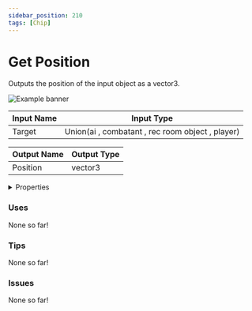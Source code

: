 ```yaml
---
sidebar_position: 210
tags: [Chip]
---
```


# Get Position

Outputs the position of the input object as a vector3.



![Example banner](./assets/5f6a8ee8-8a87-4da2-851f-fda89cc62344.svg)

| Input Name | Input Type |
|-----------|-----------|
| Target | Union(ai , combatant , rec room object , player) |

| Output Name | Output Type |
|-----------|-----------|
| Position | vector3 |


<details>
  <summary>Properties</summary>
  <div>
    <div>
    <table>
      <thead>
        <tr>
          <th>Is beta required?</th>
          <th>❌</th>
        </tr>
        <tr>
          <th>Is this chip a trolling risk?</th>
          <th>❌</th>
        </tr>
        <tr>
          <th>Chip UUID</th>
          <th>5f6a8ee8-8a87-4da2-851f-fda89cc62344</th>
        </tr>
      </thead>
    </table>
    </div>
  </div>
</details>

### Uses

None so far!

### Tips

None so far!

### Issues

None so far!